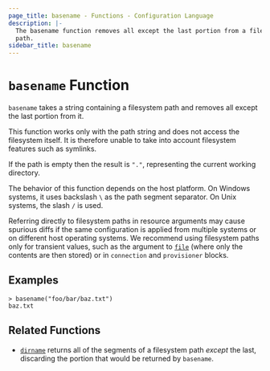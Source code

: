 ```yaml
---
page_title: basename - Functions - Configuration Language
description: |-
  The basename function removes all except the last portion from a filesystem
  path.
sidebar_title: basename
---
```


# `basename` Function

`basename` takes a string containing a filesystem path and removes all except
the last portion from it.

This function works only with the path string and does not access the
filesystem itself. It is therefore unable to take into account filesystem
features such as symlinks.

If the path is empty then the result is `"."`, representing the current
working directory.

The behavior of this function depends on the host platform. On Windows systems,
it uses backslash `\` as the path segment separator. On Unix systems, the slash
`/` is used.

Referring directly to filesystem paths in resource arguments may cause
spurious diffs if the same configuration is applied from multiple systems or on
different host operating systems. We recommend using filesystem paths only
for transient values, such as the argument to [`file`](/language/functions/file) (where
only the contents are then stored) or in `connection` and `provisioner` blocks.

## Examples

```
> basename("foo/bar/baz.txt")
baz.txt
```

## Related Functions

* [`dirname`](/language/functions/dirname) returns all of the segments of a filesystem path
  _except_ the last, discarding the portion that would be returned by
  `basename`.
